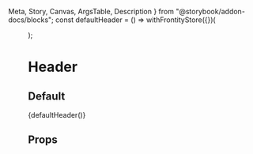   Meta,
  Story,
  Canvas,
  ArgsTable,
  Description
} from "@storybook/addon-docs/blocks";
const defaultHeader = () => withFrontityStore({})(<Menu />);

<Meta title="packages/mars-theme/components/menu" component={Menu} />

# Header

<Description of={Menu} />

## Default

<Canvas>
    <Story name="Menu Default">  
        <div style={{background : '#1f38c5', padding: '15px'}}>
             {defaultHeader()}  
        </div>
    </Story>
</Canvas>

## Props

<ArgsTable of={Menu} />

